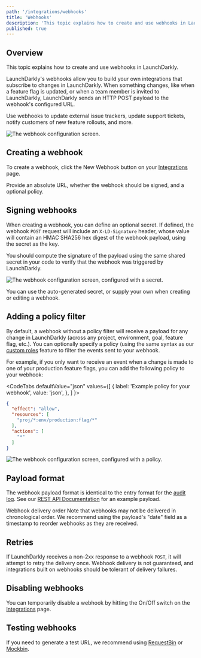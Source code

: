 ```yaml
---
path: '/integrations/webhooks'
title: 'Webhooks'
description: 'This topic explains how to create and use webhooks in LaunchDarkly. LaunchDarkly''s webhooks allow you to build your own integrations. When something changes, LaunchDarkly sends an HTTP POST payload to the webhook''s configured URL.'
published: true
---
```


## Overview

This topic explains how to create and use webhooks in LaunchDarkly.

LaunchDarkly's webhooks allow you to build your own integrations that subscribe to changes in LaunchDarkly. When something changes, like when a feature flag is updated, or when a team member is invited to LaunchDarkly, LaunchDarkly sends an HTTP POST payload to the webhook's configured URL.

Use webhooks to update external issue trackers, update support tickets, notify customers of new feature rollouts, and more.

![The webhook configuration screen.](../../images/integrations-webhooks-create.png) 


## Creating a webhook

To create a webhook, click the New Webhook button on your [Integrations](https://app.launchdarkly.com/integrations) page.

Provide an absolute URL, whether the webhook should be signed, and a optional policy.

## Signing webhooks

When creating a webhook, you can define an optional secret. If defined, the webhook `POST` request will include an `X-LD-Signature` header, whose value will contain an HMAC SHA256 hex digest of the webhook payload, using the secret as the key.

You should compute the signature of the payload using the same shared secret in your code to verify that the webhook was triggered by LaunchDarkly.

![The webhook configuration screen, configured with a secret.](../images/integrations-webhook-sign.png) 


You can use the auto-generated secret, or supply your own when creating or editing a webhook.

## Adding a policy filter

By default, a webhook without a policy filter will receive a payload for any change in LaunchDarkly (across any project, environment, goal, feature flag, etc.). You can optionally specify a policy (using the same syntax as our [custom roles](/home/account-security/custom-roles) feature to filter the events sent to your webhook.

For example, if you only want to receive an event when a change is made to one of your production feature flags, you can add the following policy to your webhook:

<CodeTabs
  defaultValue="json"
  values={[
    { label: 'Example policy for your webhook', value: 'json', },
  ]
}>
<CodeTabItem value="json">

```json
{
  "effect": "allow",
  "resources": [
    "proj/*:env/production:flag/*"
  ],
  "actions": [
    "*"
  ]
}
```

</CodeTabItem>
</CodeTabs>

![The webhook configuration screen, configured with a policy.](../../images/integrations-slack-webhook-create-with-policy.png) 


## Payload format

The webhook payload format is identical to the entry format for the [audit log](/home/managing-flags/audit-log-history). See our [REST API Documentation](https://apidocs.launchdarkly.com/docs/webhooks-overview#payload) for an example payload.

<Callout intent="info">
  <CalloutTitle>Webhook delivery order</CalloutTitle>
  <CalloutDescription>
    Note that webhooks may not be delivered in chronological order. We recommend using the payload's "date" field as a
    timestamp to reorder webhooks as they are received.
  </CalloutDescription>
</Callout> 

## Retries

If LaunchDarkly receives a non-2xx response to a webhook `POST`, it will attempt to retry the delivery once. Webhook delivery is not guaranteed, and integrations built on webhooks should be tolerant of delivery failures.

## Disabling webhooks

You can temporarily disable a webhook by hitting the On/Off switch on the [Integrations](https://app.launchdarkly.com/integrations) page.

## Testing webhooks

If you need to generate a test URL, we recommend using [RequestBin](https://requestbin.com/) or [Mockbin](http://mockbin.org/).
